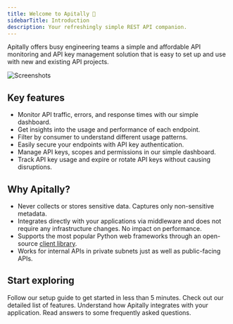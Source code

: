 ```yaml
---
title: Welcome to Apitally 👋
sidebarTitle: Introduction
description: Your refreshingly simple REST API companion.
---
```


Apitally offers busy engineering teams a simple and affordable API monitoring and API key management solution that is easy to set up and use with new and existing API projects.

![Screenshots](https://raw.githubusercontent.com/apitally/assets/main/overview.png)

## Key features

- Monitor API traffic, errors, and response times with our simple dashboard.
- Get insights into the usage and performance of each endpoint.
- Filter by consumer to understand different usage patterns.
- Easily secure your endpoints with API key authentication.
- Manage API keys, scopes and permissions in our simple dashboard.
- Track API key usage and expire or rotate API keys without causing disruptions.

## Why Apitally?

- Never collects or stores sensitive data. Captures only non-sensitive metadata.
- Integrates directly with your applications via middleware and does not require any infrastructure changes. No impact on performance.
- Supports the most popular Python web frameworks through an open-source [client library](https://github.com/apitally/python-client).
- Works for internal APIs in private subnets just as well as public-facing APIs.

## Start exploring

<CardGroup cols={2}>
  <Card
    title="Quickstart"
    icon="rocket-launch"
    iconType="duotone"
    href="/quickstart"
  >
    Follow our setup guide to get started in less than 5 minutes.
  </Card>
  <Card title="Features" icon="list-check" iconType="duotone" href="/features">
    Check out our detailed list of features.
  </Card>
  <Card
    title="How it works"
    icon="gears"
    iconType="duotone"
    href="/how-it-works"
  >
    Understand how Apitally integrates with your application.
  </Card>
  <Card
    title="FAQs"
    icon="comments-question-check"
    iconType="duotone"
    href="/faqs"
  >
    Read answers to some frequently asked questions.
  </Card>
</CardGroup>
